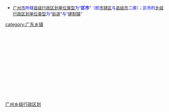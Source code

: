* <font size="2" color="#0000FF">[[广州市|广州市]]所辖[[县级行政区|县级行政区划单位类型]]为“'''区市'''”（即[[市辖区|市辖区]]与[[县级市|县级市]]二类）；区市的[[乡级行政区划|乡级行政区划单位类型]]为“[[街道_(行政区划)|街道]]”与“[[镇|建制镇]]”</font>
[[category:广东乡镇|category:广东乡镇]]
[[Category:广州乡级行政区划|]]

<br>{{hideh
|Head = [[广州市|广州]][[:Category:广州区市|各区市]]所辖[[:Category:广州街道_(行政区划)|街道]]与[[:Category:广州建制镇|镇]]
|FrameStyle   = border:solid 1px #000080;
|HeadStyle    = text-align:center;background:transparent;
|ContentStyle = background: #99CCFF;
}}
{{广州市越秀区行政区划|state =expanded}}<br>
{{广州市荔湾区行政区划|state =expanded}}<br>
{{广州市海珠区行政区划|state =expanded}}<br>
{{广州市天河区行政区划|state =expanded}}<br>
{{广州市白云区行政区划|state =expanded}}<br>
{{广州市黄埔区行政区划|state =expanded}}<br>
{{广州市番禺区行政区划|state =expanded}}<br>
{{广州市花都区行政区划|state =expanded}}<br>
{{广州市南沙区行政区划|state =expanded}}<br>
{{广州市萝岗区行政区划|state =expanded}}<br>
{{广东省增城市行政区划|state =expanded}}<br>
{{广东省从化市行政区划|state =expanded}}
{{hidef}}